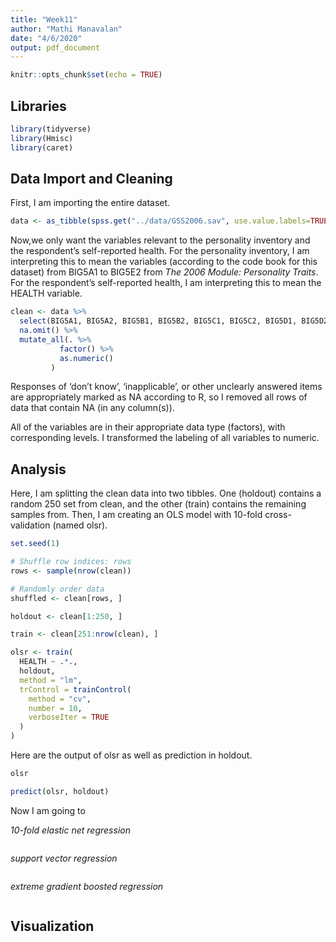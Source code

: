 ```yaml
---
title: "Week11"
author: "Mathi Manavalan"
date: "4/6/2020"
output: pdf_document
---
```


```r
knitr::opts_chunk$set(echo = TRUE)
```

## Libraries
```r
library(tidyverse)
library(Hmisc)
library(caret)

```

## Data Import and Cleaning

First, I am importing the entire dataset. 
```r
data <- as_tibble(spss.get("../data/GSS2006.sav", use.value.labels=TRUE)) 


```

Now,we only want the variables relevant to the personality inventory and the respondent's self-reported health. 
For the personality inventory, I am interpreting this to mean the variables (according to the code book for this dataset) from BIG5A1 to BIG5E2 from *The 2006 Module: Personality Traits*. 
For the respondent's self-reported health, I am interpreting this to mean the HEALTH variable.

```r
clean <- data %>% 
  select(BIG5A1, BIG5A2, BIG5B1, BIG5B2, BIG5C1, BIG5C2, BIG5D1, BIG5D2, BIG5E1, BIG5E2, HEALTH) %>%
  na.omit() %>% 
  mutate_all(. %>% 
           factor() %>% 
           as.numeric()
         )

```
Responses of 'don't know', 'inapplicable', or other unclearly answered items are appropriately marked as NA according to R, so I removed all rows of data that contain NA (in any column(s)). 

All of the variables are in their appropriate data type (factors), with corresponding levels. I transformed the labeling of all variables to numeric.

## Analysis

Here, I am splitting the clean data into two tibbles. One (holdout) contains a random 250 set from clean, and the other (train) contains the remaining samples from. Then, I am creating an OLS model with 10-fold cross-validation (named olsr).
```r

set.seed(1)

# Shuffle row indices: rows
rows <- sample(nrow(clean))

# Randomly order data
shuffled <- clean[rows, ]

holdout <- clean[1:250, ]

train <- clean[251:nrow(clean), ]

olsr <- train(
  HEALTH ~ .*., 
  holdout,
  method = "lm",
  trControl = trainControl(
    method = "cv", 
    number = 10,
    verboseIter = TRUE
  )
)

```


Here are the output of olsr as well as prediction in holdout.
```r
olsr

predict(olsr, holdout)

```

Now I am going to 

*10-fold elastic net regression*
```r

```

*support vector regression*
```r

```

*extreme gradient boosted regression*
```r

```






## Visualization
```r

```


